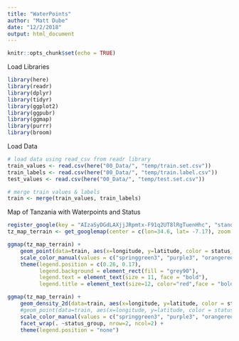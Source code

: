 ```yaml
---
title: "WaterPoints"
author: "Matt Dube"
date: "12/2/2018"
output: html_document
---
```


```r
knitr::opts_chunk$set(echo = TRUE)
```

Load Libraries
```r
library(here)
library(readr)
library(dplyr)
library(tidyr)
library(ggplot2)
library(ggpubr)
library(ggmap)
library(purrr)
library(broom)
```

Load Data
```r
# load data using read_csv from readr library
train_values <- read.csv(here("00_Data/", "temp/train.set.csv"))
train_labels <- read.csv(here("00_Data/", "temp/train.label.csv"))
test_values <- read.csv(here("00_Data/", "temp/test.set.csv"))

# merge train values & labels
train <- merge(train_values, train_labels)
```

Map of Tanzania with Waterpoints and Status
```r
register_google(key = "AIzaSyDGdLAXjjJRpmtx-F91q2UT8lRgTuenHhc", "standard")
tz_map_terrain <- get_googlemap(center = c(lon=34.6, lat= -7.17), zoom = 6, maptype = "terrain", color="bw")

```

```r
ggmap(tz_map_terrain) +
    geom_point(data=train, aes(x=longitude, y=latitude, color = status_group), alpha = 0.4) +
    scale_color_manual(values = c("springgreen3", "purple3", "orangered3")) +
    theme(legend.position = c(0.26, 0.17), 
          legend.background = element_rect(fill = "grey90"),
          legend.text = element_text(size = 11, face = "bold"),
          legend.title = element_text(size=12, color="red",face = "bold"))
```


```r
ggmap(tz_map_terrain) +
    geom_density_2d(data=train, aes(x=longitude, y=latitude, color = status_group), alpha = 0.9) +
    #geom_point(data=train, aes(x=longitude, y=latitude, color = status_group), alpha=0.3) +
    scale_color_manual(values = c("springgreen3", "purple3", "orangered3")) +
    facet_wrap(. ~status_group, nrow=2, ncol=2) +
    theme(legend.position = "none")
```

